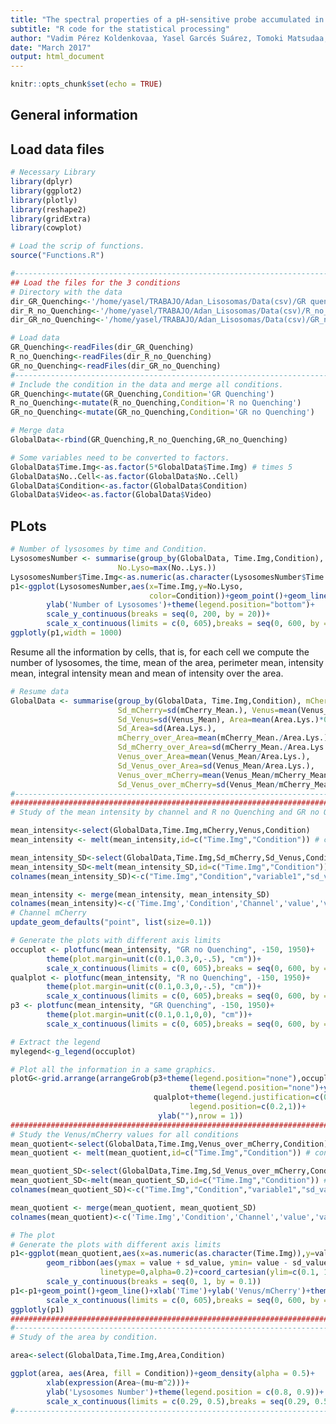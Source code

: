 ```yaml
---
title: "The spectral properties of a pH-sensitive probe accumulated in cytoplasmic puncta in HeLa cells change by flowing of the cells with medium, as evidenced using a novel image analysis algorithm."
subtitle: "R code for the statistical processing" 
author: "Vadim Pérez Koldenkovaa, Yasel Garcés Suárez, Tomoki Matsudaa, Adán Guerreroc, Takeharu Nagai"
date: "March 2017"
output: html_document
---
```


```r
knitr::opts_chunk$set(echo = TRUE)
```

## General information


## Load data files
```r
# Necessary Library
library(dplyr)
library(ggplot2)
library(plotly)
library(reshape2)
library(gridExtra)
library(cowplot)

# Load the scrip of functions.
source("Functions.R")

#----------------------------------------------------------------------------
## Load the files for the 3 conditions
# Directory with the data
dir_GR_Quenching<-'/home/yasel/TRABAJO/Adan_Lisosomas/Data(csv)/GR quenching/'
dir_R_no_Quenching<-'/home/yasel/TRABAJO/Adan_Lisosomas/Data(csv)/R_no_quenching/'
dir_GR_no_Quenching<-'/home/yasel/TRABAJO/Adan_Lisosomas/Data(csv)/GR_no_quenching/'

# Load data
GR_Quenching<-readFiles(dir_GR_Quenching)
R_no_Quenching<-readFiles(dir_R_no_Quenching)
GR_no_Quenching<-readFiles(dir_GR_no_Quenching)
#----------------------------------------------------------------------------
# Include the condition in the data and merge all conditions.
GR_Quenching<-mutate(GR_Quenching,Condition='GR Quenching')
R_no_Quenching<-mutate(R_no_Quenching,Condition='R no Quenching')
GR_no_Quenching<-mutate(GR_no_Quenching,Condition='GR no Quenching')

# Merge data
GlobalData<-rbind(GR_Quenching,R_no_Quenching,GR_no_Quenching)

# Some variables need to be converted to factors.
GlobalData$Time.Img<-as.factor(5*GlobalData$Time.Img) # times 5 
GlobalData$No..Cell<-as.factor(GlobalData$No..Cell)
GlobalData$Condition<-as.factor(GlobalData$Condition)
GlobalData$Video<-as.factor(GlobalData$Video)
```

## PLots
```r
# Number of lysosomes by time and Condition.
LysosomesNumber <- summarise(group_by(GlobalData, Time.Img,Condition), 
                        No.Lyso=max(No..Lys.))
LysosomesNumber$Time.Img<-as.numeric(as.character(LysosomesNumber$Time.Img))
p1<-ggplot(LysosomesNumber,aes(x=Time.Img,y=No.Lyso,
                               color=Condition))+geom_point()+geom_line()+xlab('Time')+
        ylab('Number of Lysosomes')+theme(legend.position="bottom")+
        scale_y_continuous(breaks = seq(0, 200, by = 20))+
        scale_x_continuous(limits = c(0, 605),breaks = seq(0, 600, by = 50))
ggplotly(p1,width = 1000)
```

Resume all the information by cells, that is, for each cell we compute the number of lysosomes, the time, mean of the area, perimeter mean, intensity mean, integral intensity mean and mean of intensity over the area.
```r
# Resume data
GlobalData <- summarise(group_by(GlobalData, Time.Img,Condition), mCherry = mean(mCherry_Mean.), 
                        Sd_mCherry=sd(mCherry_Mean.), Venus=mean(Venus_Mean), 
                        Sd_Venus=sd(Venus_Mean), Area=mean(Area.Lys.)*0.21,
                        Sd_Area=sd(Area.Lys.),
                        mCherry_over_Area=mean(mCherry_Mean./Area.Lys.), 
                        Sd_mCherry_over_Area=sd(mCherry_Mean./Area.Lys.),
                        Venus_over_Area=mean(Venus_Mean/Area.Lys.),
                        Sd_Venus_over_Area=sd(Venus_Mean/Area.Lys.),
                        Venus_over_mCherry=mean(Venus_Mean/mCherry_Mean.),
                        Sd_Venus_over_mCherry=sd(Venus_Mean/mCherry_Mean.))
#---------------------------------------------------------------------------
############################################################################
# Study of the mean intensity by channel and R no Quenching and GR no Quenching conditions.

mean_intensity<-select(GlobalData,Time.Img,mCherry,Venus,Condition)
mean_intensity <- melt(mean_intensity,id=c("Time.Img","Condition")) # convert to long format

mean_intensity_SD<-select(GlobalData,Time.Img,Sd_mCherry,Sd_Venus,Condition)
mean_intensity_SD<-melt(mean_intensity_SD,id=c("Time.Img","Condition")) # convert to long format
colnames(mean_intensity_SD)<-c("Time.Img","Condition","variable1","sd_value")

mean_intensity <- merge(mean_intensity, mean_intensity_SD)
colnames(mean_intensity)<-c('Time.Img','Condition','Channel','value','variable1','sd_value')
# Channel mCherry
update_geom_defaults("point", list(size=0.1))
```

```r
# Generate the plots with different axis limits
occuplot <- plotfunc(mean_intensity, "GR no Quenching", -150, 1950)+
        theme(plot.margin=unit(c(0.1,0.3,0,-.5), "cm"))+
        scale_x_continuous(limits = c(0, 605),breaks = seq(0, 600, by = 100))
qualplot <- plotfunc(mean_intensity, "R no Quenching", -150, 1950)+
        theme(plot.margin=unit(c(0.1,0.3,0,-.5), "cm"))+
        scale_x_continuous(limits = c(0, 605),breaks = seq(0, 600, by = 100))
p3 <- plotfunc(mean_intensity, "GR Quenching", -150, 1950)+
        theme(plot.margin=unit(c(0.1,0.1,0,0), "cm"))+
        scale_x_continuous(limits = c(0, 605),breaks = seq(0, 600, by = 100))

# Extract the legend
mylegend<-g_legend(occuplot)

# Plot all the information in a same graphics.
plotG<-grid.arrange(arrangeGrob(p3+theme(legend.position="none"),occuplot+
                                        theme(legend.position="none")+ylab(""),
                                qualplot+theme(legend.justification=c(0,1),
                                        legend.position=c(0.2,1))+
                                 ylab(""),nrow = 1))
############################################################################
# Study the Venus/mCherry values for all conditions
mean_quotient<-select(GlobalData,Time.Img,Venus_over_mCherry,Condition)
mean_quotient <- melt(mean_quotient,id=c("Time.Img","Condition")) # convert to long format

mean_quotient_SD<-select(GlobalData,Time.Img,Sd_Venus_over_mCherry,Condition)
mean_quotient_SD<-melt(mean_quotient_SD,id=c("Time.Img","Condition")) # convert to long format
colnames(mean_quotient_SD)<-c("Time.Img","Condition","variable1","sd_value")

mean_quotient <- merge(mean_quotient, mean_quotient_SD)
colnames(mean_quotient)<-c('Time.Img','Condition','Channel','value','variable1','sd_value')

# The plot
# Generate the plots with different axis limits
p1<-ggplot(mean_quotient,aes(x=as.numeric(as.character(Time.Img)),y=value,color=Condition))+
        geom_ribbon(aes(ymax = value + sd_value, ymin= value - sd_value,fill = Condition),
                    linetype=0,alpha=0.2)+coord_cartesian(ylim=c(0.1, 1))+
        scale_y_continuous(breaks = seq(0, 1, by = 0.1))
p1<-p1+geom_point()+geom_line()+xlab('Time')+ylab('Venus/mCherry')+theme(legend.position="bottom")+
        scale_x_continuous(limits = c(0, 605),breaks = seq(0, 600, by = 50))
ggplotly(p1)
############################################################################
#---------------------------------------------------------------------------
# Study of the area by condition.

area<-select(GlobalData,Time.Img,Area,Condition)

ggplot(area, aes(Area, fill = Condition))+geom_density(alpha = 0.5)+
        xlab(expression(Area~(mu~m^2)))+
        ylab('Lysosomes Number')+theme(legend.position = c(0.8, 0.9))+
        scale_x_continuous(limits = c(0.29, 0.5),breaks = seq(0.29, 0.5, by = 0.05))
#---------------------------------------------------------------------------
```